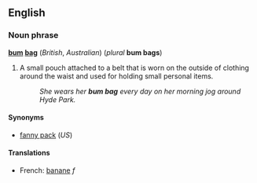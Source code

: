 ==English==
===Noun phrase===
'''[[bum]] [[bag]]''' (''British'', ''Australian'') (''plural'' '''bum bags''')

#A small pouch attached to a belt that is worn on the outside of clothing around the waist and used for holding small personal items.
#:''She wears her '''bum bag''' every day on her morning jog around Hyde Park.''

====Synonyms====
*[[fanny pack]] (''US'')

====Translations====
*French: [[banane#French|banane]] ''f''